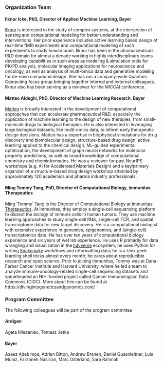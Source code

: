 ### Organization Team 



#### Ilknur Icke, PhD, Director of Applied Machine Learning, Bayer

[Ilknur](https://www.linkedin.com/in/ilknuricke/) is interested in the study of complex systems, at the intersection of sensing and computational
modeling for better understanding and interventions. Her prior experience includes active learning
based design of real-time fMRI experiments and computational modeling of such experiments to
study human brain. Ilknur has been in the pharmaceuticals R&D domain for almost a decade working
in highly interdisciplinary teams developing capabilities in such areas as modeling & simulation
tools for PK/PD analysis, molecular imaging applications for neuroscience and oncology, as well as
analysis of multi-omics data and generative modeling for de-novo compound design. She has run a
company-wide Quantum Computing focus group bringing together internal and external colleagues.
Ilknur also has been serving as a reviewer for the MICCAI conference.

#### Matteo Aldeghi, PhD, Director of Machine Learning Research, Bayer

[Matteo](https://www.linkedin.com/in/matteoaldeghi/) is broadly interested in the development of computational approaches that can accelerate
pharmaceutical R&D, especially the application of machine learning to the design of new therapies,
from small-molecule drugs to biological therapies. He is also interested in leveraging large biological
datasets, like multi-omics data, to inform early therapeutic design decisions. Matteo has a expertise
in biophysical simulations for drug discovery and biomolecular design, structure-based drug design,
active learning applied to the chemical design, ML-guided experimental optimization, the development
of graph neural networks for molecular property predictions, as well as broad knowledge of
computational chemistry and cheminformatics. He was a reviewer for past NeurIPS workshops (e.g.
AI for Accelerated Materials Design) and a key/primary organizer of a structure-based drug design
workshop attended by approximately 120 academics and pharma industry professionals.


#### Ming Tommy Tang, PhD, Director of Computational Biology, Immunitas Therapeutics

[Ming 'Tommy' Tang](https://divingintogeneticsandgenomics.com/) is the Director of Computational Biology at [Immunitas Therapeutics](https://www.immunitastx.com/). At Immunitas, they employ a single-cell sequencing platform to dissect the biology of immune cells in human tumors. They use machine learning approaches to study single-cell RNA, single-cell TCR, and spatial transcriptome data for new target discovery. He is a computational biologist with extensive experience in genomics, epigenomics, and (single-cell) transcriptomics data. He has over ten years of computational biology experience and six years of wet lab experience. He uses R primarily for data wrangling and visualization in the [tidyverse](https://www.tidyverse.org/) ecosystem; he uses Python for writing [Snakemake](https://snakemake.readthedocs.io/en/stable/) workflows and reformatting data; he is a Unix geek learning shell tricks almost every month; he cares about reproducible research and open science. Prior to joining Immunitas, Tommy was at Dana-Farber Cancer Institute and Harvard University, where he led a team to analyze immune-oncology-related single-cell sequencing datasets and spearheaded an NIH-funded project called Cancer Immunological Data Commons (CIDC). More about him can be found at https://divingintogeneticsandgenomics.com/


### Program Committee 

The following colleagues will be part of the program committee

#### Ardigen 
Agata Miezaniec, Tomasz Jetka 

#### Bayer 
Azeez Adebimpe, Adrien Bitton, Andrew Branen, Daniel Gusenleitner, Luis Muniz, Farzaneh Nasirian, Marc Osterland, Sara Rahmati
